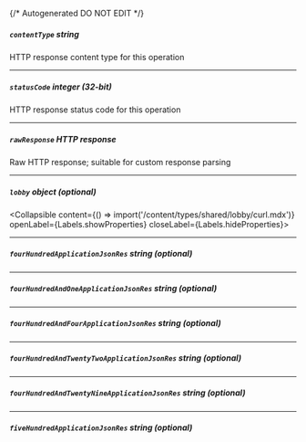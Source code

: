 {/* Autogenerated DO NOT EDIT  */}

##### `contentType` _string_
HTTP response content type for this operation

---
##### `statusCode` _integer (32-bit)_
HTTP response status code for this operation

---
##### `rawResponse` _HTTP response_
Raw HTTP response; suitable for custom response parsing

---
##### `lobby` _object (optional)_
<Collapsible content={() => import('/content/types/shared/lobby/curl.mdx')} openLabel={Labels.showProperties} closeLabel={Labels.hideProperties}>
</Collapsible>

---
##### `fourHundredApplicationJsonRes` _string (optional)_

---
##### `fourHundredAndOneApplicationJsonRes` _string (optional)_

---
##### `fourHundredAndFourApplicationJsonRes` _string (optional)_

---
##### `fourHundredAndTwentyTwoApplicationJsonRes` _string (optional)_

---
##### `fourHundredAndTwentyNineApplicationJsonRes` _string (optional)_

---
##### `fiveHundredApplicationJsonRes` _string (optional)_



